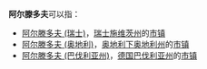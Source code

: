 '''阿尔滕多夫'''可以指：

*[[阿尔滕多夫_(瑞士)|阿尔滕多夫 (瑞士)]]，[[瑞士|瑞士]][[施维茨州|施维茨州]]的[[市镇_(瑞士)|市镇]]
*[[阿尔滕多夫_(奥地利)|阿尔滕多夫 (奥地利)]]，[[奥地利|奥地利]][[下奥地利州|下奥地利州]]的[[市镇_(奥地利)|市镇]]
*[[阿尔滕多夫_(巴伐利亚州)|阿尔滕多夫 (巴伐利亚州)]]，[[德国|德国]][[巴伐利亚州|巴伐利亚州]]的[[市镇_(德国)|市镇]]

{{geodis|A}}